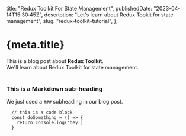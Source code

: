 
  title: "Redux Toolkit For State Management",
  publishedDate: "2023-04-14T15:30:45Z",
  description: "Let's learn about Redux Tookit for state management",
  slug: "redux-toolkit-tutorial",
};

<ArticleHead
  title={meta.title}
  publishedDate={meta.publishedDate}
  description={meta.description}
/>

# {meta.title}

<div>
  This is a blog post about <strong>Redux Toolkit</strong>. <br />
  We'll learn about Redux Toolkit for state management.
</div>

<br />

### This is a Markdown sub-heading

We just used a `###` subheading in our blog post.

```
  // this is a code block
  const doSomething = () => {
    return console.log('hey')
  }
```
